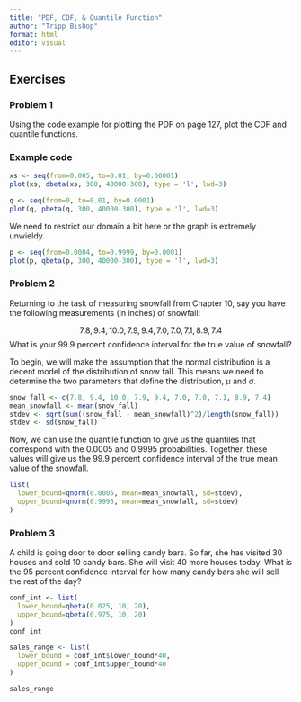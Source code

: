 ---
title: "PDF, CDF, & Quantile Function"
author: "Tripp Bishop"
format: html
editor: visual
---

## Exercises

### Problem 1
Using the code example for plotting the PDF on page 127, plot the CDF and quantile functions.

### Example code
```{r example code}
xs <- seq(from=0.005, to=0.01, by=0.00001)
plot(xs, dbeta(xs, 300, 40000-300), type = 'l', lwd=3)
```

```{r CDF}
q <- seq(from=0, to=0.01, by=0.0001)
plot(q, pbeta(q, 300, 40000-300), type = 'l', lwd=3)
```

We need to restrict our domain a bit here or the graph is extremely unwieldy.
```{r}
p <- seq(from=0.0004, to=0.9999, by=0.0001)
plot(p, qbeta(p, 300, 40000-300), type = 'l', lwd=3)
```
### Problem 2
Returning to the task of measuring snowfall from Chapter 10, say you have the following measurements (in inches) of snowfall:

$$
7.8, 9.4, 10.0, 7.9, 9.4, 7.0, 7.0, 7.1, 8.9, 7.4
$$
What is your 99.9 percent confidence interval for the true value of snowfall?


To begin, we will make the assumption that the normal distribution is a decent model of the distribution of snow fall. This means we need to determine the two parameters that define the distribution, $\mu$ and $\sigma$.
```{r}
snow_fall <- c(7.8, 9.4, 10.0, 7.9, 9.4, 7.0, 7.0, 7.1, 8.9, 7.4)
mean_snowfall <- mean(snow_fall)
stdev <- sqrt(sum((snow_fall - mean_snowfall)^2)/length(snow_fall)) 
stdev <- sd(snow_fall)
```

Now, we can use the quantile function to give us the quantiles that correspond with the 0.0005 and 0.9995 probabilities. Together, these values will give us the 99.9 percent confidence interval of the true mean value of the snowfall.

```{r}
list(
  lower_bound=qnorm(0.0005, mean=mean_snowfall, sd=stdev),
  upper_bound=qnorm(0.9995, mean=mean_snowfall, sd=stdev)
)
```

### Problem 3
A child is going door to door selling candy bars. So far, she has visited 30 houses and sold 10 candy bars. She will visit 40 more houses today. What is the 95 percent confidence interval for how many candy bars she will sell the rest of the day?

```{r}
conf_int <- list(
  lower_bound=qbeta(0.025, 10, 20),
  upper_bound=qbeta(0.975, 10, 20)
)
conf_int
```
```{r}
sales_range <- list(
  lower_bound = conf_int$lower_bound*40,
  upper_bound = conf_int$upper_bound*40
)

sales_range
```


